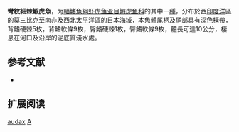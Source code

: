 {{Speciesbox 
| status = NE
| status_system = IUCN3.1
| status_ref = 
| genus = Acentrogobius
| species = audax
| authority = [[Smith|Smith]], 1959
| synonyms = 
}}

'''彎紋細棘鰕虎魚'''，为[[輻鰭魚綱|輻鰭魚綱]][[虾虎鱼亚目|虾虎鱼亚目]][[鰕虎鱼科|鰕虎鱼科]]的其中一[[種|種]]，分布於西[[印度洋|印度洋]]區的[[莫三比克|莫三比克]]至[[南非|南非]]及西北[[太平洋|太平洋]]區的[[日本|日本]]海域，本魚體尾柄及尾部具有深色橫帶，背鰭硬棘5枚，背鰭軟條9枚，臀鰭硬棘1枚，臀鰭軟條9枚，體長可達10公分，棲息在河口及沿岸的泥底質淺水處。

== 参考文献 ==
*{{FishBase_species|genus=Acentrogobius|species=audax|year=2012|month=3}}

== 扩展阅读 ==
{{refbegin}}
{{wikispecies-inline|Acentrogobius audax|彎紋細棘鰕虎魚}}
{{refend}}
{{Taxonbar|from=Q1924298}}

[[Category:細棘鰕虎魚屬|audax]]
[[Category:1959年描述的魚類|A]]